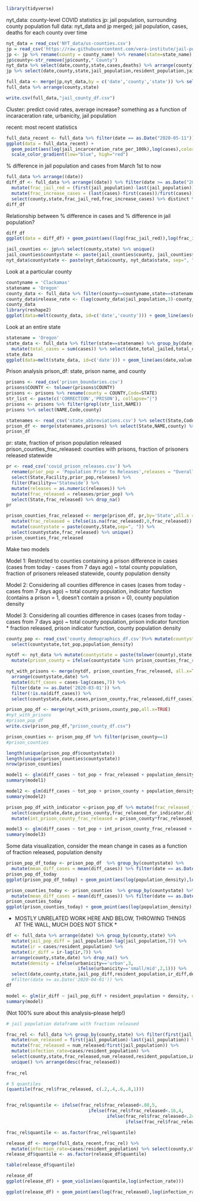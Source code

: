 ```r
library(tidyverse)
```

nyt_data: county-level COVID statistics
jp: jail population, surrounding county population
full data: nyt_data and jp merged; jail population, cases, deaths for each county over time
```r
nyt_data = read_csv('NYT_data/us-counties.csv')
jp = read_csv('https://raw.githubusercontent.com/vera-institute/jail-population-data/master/jail_population.csv')
jp <- jp %>% rename(county = county_name) %>% rename(state=state_name) %>% arrange(date)
jp$county<-str_remove(jp$county," County")
nyt_data %>% select(date,county,state,cases,deaths) %>% arrange(county)
jp %>% select(date,county,state,jail_population,resident_population,jail_incarceration_rate_per_100k,urbanicity)

full_data <- merge(jp,nyt_data,by = c('date','county','state')) %>% select(date,county,state,jail_population,resident_population,cases,deaths,jail_incarceration_rate_per_100k,urbanicity)
full_data %>% arrange(county,state)

write.csv(full_data,"jail_county_df.csv")
```
Cluster: predict covid rates, average increase? something as a function of incaraceration rate, urbanicity, jail population

recent: most recent statistics
```r
full_data_recent <- full_data %>% filter(date == as.Date("2020-05-11"))
ggplot(data = full_data_recent) + 
  geom_point(aes(log(jail_incarceration_rate_per_100k),log(cases),color=log(resident_population)))+
  scale_color_gradient(low="blue", high="red")
```


% difference in jail population and cases from March 1st to now
```r
full_data %>% arrange((date)) 
diff_df <- full_data %>% arrange((date)) %>% filter(date >= as.Date("2020-03-01")) %>% group_by(county,state) %>%
  mutate(frac_jail_red = (first(jail_population)-last(jail_population))/first(jail_population)) %>%
  mutate(frac_increase_cases = (last(cases)-first(cases))/first(cases)) %>%
  select(county,state,frac_jail_red,frac_increase_cases) %>% distinct %>% arrange(desc(frac_increase_cases))
diff_df
```

Relationship between % difference in cases and % difference in jail population?
```r
diff_df
ggplot(data = diff_df) + geom_point(aes((log(frac_jail_red)),log(frac_increase_cases)))
```


```r
jail_counties <- jp%>% select(county,state) %>% unique()
jail_counties$countystate <- paste(jail_counties$county, jail_counties$state, sep=", ")
nyt_data$countystate <- paste(nyt_data$county, nyt_data$state, sep=", ")
```

Look at a particular county
```r
countyname = 'Clackamas'
statename = 'Oregon'
county_data <- full_data %>% filter(county==countyname,state==statename)%>% select(county,date,jail_population,cases)
county_data$release_rate <- (lag(county_data$jail_population,3)-county_data$jail_population)/lag(county_data$jail_population,3)*500
county_data
library(reshape2)
ggplot(data=melt(county_data, id=c('date','county'))) + geom_line(aes(date,value,color=variable))
```

Look at an entire state
```r
statename = 'Oregon'
state_data <- full_data %>% filter(state==statename) %>% group_by(date) %>% mutate(total_jailed = sum(jail_population)) %>%
  mutate(total_cases = sum(cases)) %>% select(date,total_jailed,total_cases) %>% unique()
state_data
ggplot(data=melt(state_data, id=c('date'))) + geom_line(aes(date,value,color=variable))
```

Prison analysis
prison_df: state, prison name, and county
```r

prisons <- read_csv('prison_boundaries.csv')
prisons$COUNTY <- tolower(prisons$COUNTY)
prisons <- prisons %>% rename(county = COUNTY,Code=STATE)
str_list <- paste(c('CORRECTION','PRISON'), collapse="|")
prisons <- prisons %>% filter(grepl(str_list,NAME))
prisons %>% select(NAME,Code,county)

statenames <- read_csv('state_abbreviations.csv') %>% select(State,Code)
prison_df <- merge(statenames,prisons) %>% select(State,NAME,county) %>% unique()
prison_df
```

pr: state, fraction of prison population released
prison_counties_frac_released: counties with prisons, fraction of prisoners released statewide
```r
pr <- read_csv('covid_prison_releases.csv') %>%
  rename(prior_pop = 'Population Prior to Releases',releases = "Overall Pop. Reduction / \nTotal Number of Releases") %>% 
  select(State,Facility,prior_pop,releases) %>% 
  filter(Facility=='Statewide') %>%
  mutate(releases = as.numeric(releases)) %>%
  mutate(frac_released = releases/prior_pop) %>%
  select(State,frac_released) %>% drop_na()
pr

prison_counties_frac_released <- merge(prison_df, pr,by='State',all.x = TRUE) %>%
  mutate(frac_released = ifelse(is.na(frac_released),0,frac_released)) %>%
  mutate(countystate = paste(county,State,sep=", ")) %>% 
  select(countystate,frac_released) %>% unique()
prison_counties_frac_released

```


Make two models

Model 1:
Restricted to counties containing a prison
difference in cases (cases from today - cases from 7 days ago) ~ total county population, fraction of prisoners released statewide, county population density

Model 2: 
Considering all counties
difference in cases (cases from today - cases from 7 days ago) ~ total county population, indicator function (contains a prison = 1, doesn't contain a prison = 0), county population density

Model 3:
Considering all counties 
difference in cases (cases from today - cases from 7 days ago) ~ total county population, prison indicator function * fraction released, prison indicator function, county population density
```r
county_pop <- read_csv('county_demographics_df.csv')%>% mutate(countystate = paste(tolower(county),state,sep = ", ")) %>%
  select(countystate,tot_pop,population_density)

nytdf <- nyt_data %>% mutate(countystate = paste(tolower(county),state,sep=", ")) %>%
  mutate(prison_county = ifelse(countystate %in% prison_counties_frac_released$countystate,1,0)) %>% unique()

nyt_with_prisons <- merge(nytdf, prison_counties_frac_released, all.x=TRUE) %>% group_by(countystate) %>%
  arrange(countystate,date) %>%
  mutate(diff_cases = cases-lag(cases,7)) %>%
  filter(date >= as.Date('2020-03-01')) %>%
  filter(!is.na(diff_cases)) %>%
  select(countystate,date,cases,prison_county,frac_released,diff_cases)

prison_pop_df <- merge(nyt_with_prisons,county_pop,all.x=TRUE)
#nyt_with_prisons
#prison_pop_df
write.csv(prison_pop_df,"prison_county_df.csv")

prison_counties <- prison_pop_df %>% filter(prison_county==1)
#prison_counties

length(unique(prison_pop_df$countystate))
length(unique(prison_counties$countystate))
nrow(prison_counties)

model1 <- glm(diff_cases ~ tot_pop + frac_released + population_density, data = prison_counties)
summary(model1)

model2 <- glm(diff_cases ~ tot_pop + prison_county + population_density, data = prison_pop_df)
summary(model2)

prison_pop_df_with_indicator <-prison_pop_df %>% mutate(frac_released_for_indicator = ifelse(is.na(frac_released),0,frac_released)) %>%
  select(countystate,date,prison_county,frac_released_for_indicator,diff_cases,tot_pop,population_density) %>% drop_na() %>%
  mutate(int_prison_county_frac_released = prison_county*frac_released_for_indicator)

model3 <- glm(diff_cases ~ tot_pop + int_prison_county_frac_released + prison_county + population_density ,data = prison_pop_df_with_indicator)
summary(model3)
```

Some data visualization, consider the mean change in cases as a function of fraction released, population density
```r
prison_pop_df_today <- prison_pop_df  %>% group_by(countystate) %>%
  mutate(mean_diff_cases = mean(diff_cases)) %>% filter(date == as.Date('2020-05-11'))
prison_pop_df_today
ggplot(prison_pop_df_today) + geom_point(aes(log(population_density),log(mean_diff_cases),color=prison_county))

prison_counties_today <- prison_counties  %>% group_by(countystate) %>%
  mutate(mean_diff_cases = mean(diff_cases)) %>% filter(date == as.Date('2020-05-11'))
prison_counties_today
ggplot(prison_counties_today) + geom_point(aes(log(population_density),log(mean_diff_cases),color=(frac_released)))
```

* MOSTLY UNRELATED WORK HERE AND BELOW, THROWING THINGS AT THE WALL, MUCH DOES NOT STICK *

```r
df <- full_data %>% arrange(date) %>% group_by(county,state) %>% 
  mutate(jail_pop_diff = jail_population-lag(jail_population,7)) %>%
  mutate(ir = cases/resident_population) %>%
  mutate(ir_diff = ir-lag(ir,7)) %>%
  arrange(county,state,date) %>% drop_na() %>%
  mutate(density = ifelse(urbanicity=='urban',3,
                           ifelse(urbanicity=='small/mid',2,1))) %>%
  select(date,county,state,jail_pop_diff,resident_population,ir_diff,density)
  #filter(date >= as.Date('2020-04-01')) %>%
df

model <- glm(ir_diff ~ jail_pop_diff + resident_population + density, data = df)
summary(model)
```


(Not 100% sure about this analysis--please help!)
```r
# jail population dataframe with fraction released

frac_rel <- full_data %>% group_by(county,state) %>% filter(first(jail_population) >20)%>% 
  mutate(num_released = first(jail_population)-last(jail_population)) %>% 
  mutate(frac_released = num_released/first(jail_population)) %>%
  mutate(infection_rate=cases/resident_population) %>%
  select(county,state,frac_released,num_released,resident_population,infection_rate) %>%
  unique() %>% arrange(desc(frac_released))
  
frac_rel

# 5 quantiles
(quantile(frac_rel$frac_released, c(.2,.4,.6,.8,1)))


frac_rel$quantile <- ifelse(frac_rel$frac_released<.08,5,
                               ifelse(frac_rel$frac_released<.16,4,
                                      ifelse(frac_rel$frac_released<.24,3,
                                             ifelse(frac_rel$frac_released<.34,2,1))))

frac_rel$quantile <- as.factor(frac_rel$quantile)

release_df <- merge(full_data_recent,frac_rel) %>%
  mutate(infection_rate=cases/resident_population) %>% select(county,state,resident_population,infection_rate,frac_released,quantile) %>% unique()
release_df$quantile <- as.factor(release_df$quantile) 

table(release_df$quantile)

release_df
ggplot(release_df) + geom_violin(aes(quantile,log(infection_rate)))
```



```r
ggplot(release_df) + geom_point(aes(log(frac_released),log(infection_rate)))
```

